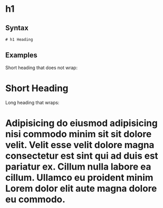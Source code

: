 

# h1

## Syntax

```
# h1 Heading
```

## Examples

Short heading that does not wrap:

# Short Heading

Long heading that wraps:

# Adipisicing do eiusmod adipisicing nisi commodo minim sit sit dolore velit. Velit esse velit dolore magna consectetur est sint qui ad duis est pariatur ex. Cillum nulla labore ea cillum. Ullamco eu proident minim Lorem dolor elit aute magna dolore eu commodo.
